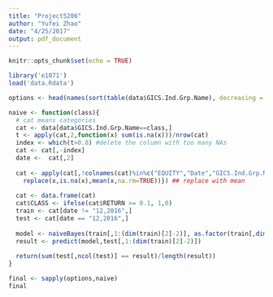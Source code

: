 ```yaml
---
title: "Project5206"
author: "Yufei Zhao"
date: "4/25/2017"
output: pdf_document
---
```


```r
knitr::opts_chunk$set(echo = TRUE)
```

```r
library('e1071')
load('data.Rdata')
```

```r
options <- head(names(sort(table(data$GICS.Ind.Grp.Name), decreasing = TRUE)),6)
```

```r
naive <- function(class){
  # cat means categories
  cat <- data[data$GICS.Ind.Grp.Name==class,]
  t <- apply(cat,2,function(x) sum(is.na(x)))/nrow(cat)
  index <- which(t>0.8) #delete the column with too many NAs
  cat <- cat[,-index]
  date <-  cat[,2]
  
  cat <- apply(cat[,!colnames(cat)%in%c("EQUITY","Date","GICS.Ind.Grp.Name")],2,function(x) {
    replace(x,is.na(x),mean(x,na.rm=TRUE))}) ## replace with mean
  
  cat <- data.frame(cat)
  cat$CLASS <- ifelse(cat$RETURN >= 0.1, 1,0)
  train <- cat[date != "12,2016",]
  test <- cat[date == "12,2016",]
  
  model <- naiveBayes(train[,1:(dim(train)[2]-2)], as.factor(train[,dim(train)[2]]))
  result <- predict(model,test[,1:(dim(train)[2]-2)])
  
  return(sum(test[,ncol(test)] == result)/length(result))
}
```

```r
final <- sapply(options,naive)
final
```













